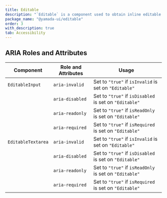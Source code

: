 ```yaml
---
title: Editable
description: "`Editable` is a component used to obtain inline editable text input."
package_name: "@yamada-ui/editable"
order: 3
with_description: true
tab: Accessibility
---
```


## ARIA Roles and Attributes

| Component          | Role and Attributes | Usage                                                  |
| ------------------ | ------------------- | ------------------------------------------------------ |
| `EditableInput`    | `aria-invalid`      | Set to `"true"` if `isInvalid` is set on `"Editable"`  |
|                    | `aria-disabled`     | Set to `"true"` if `isDisabled` is set on `"Editable"` |
|                    | `aria-readonly`     | Set to `"true"` if `isReadOnly` is set on `"Editable"` |
|                    | `aria-required`     | Set to `"true"` if `isRequired` is set on `"Editable"` |
| `EditableTextarea` | `aria-invalid`      | Set to `"true"` if `isInvalid` is set on `"Editable"`  |
|                    | `aria-disabled`     | Set to `"true"` if `isDisabled` is set on `"Editable"` |
|                    | `aria-readonly`     | Set to `"true"` if `isReadOnly` is set on `"Editable"` |
|                    | `aria-required`     | Set to `"true"` if `isRequired` is set on `"Editable"` |
